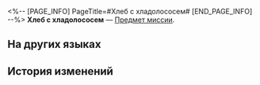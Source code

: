 <%-- [PAGE_INFO]
PageTitle=#Хлеб с хладолососем#
[END_PAGE_INFO] --%>
{{Предмет Инфобокс
|id          = 140207
|Изображение = Предмет Хлеб с хладолососем.png
|Тип         = Предмет миссии
|Инвентарь   = Миссии
|Редкость    = 3
|Эффект      = 
|Описание    = Холодное блюдо из вяленого хладолосося и хлеба, подаётся с вареньем из алого вечерника.<br />Хладолосось в основном разводится в стенах Белобога, и в его вкусе нет ничего общего с хладолососем, выловленным в дикой природе.
}}
{{Описание|''- А правда, что сырая рыба с хлебом помогает при диарее?''<br />''- Откуда мне знать? Спроси Наташу.''}}
'''Хлеб с хладолососем''' — [[Предмет миссии]].

==На других языках==
{{На других языках
|en   = Frostweave Salmon Bread
|zhs  = 霜纹鲑面包
|zht  = 霜紋鮭麵包
|ja   = 霜降り鮭パン
|ko   = 서리무늬 연어 샌드위치
|es   = Pan de salmón
|fr   = Pain au saumon tisse-givre
|ru   = Хлеб с хладолососем
|th   = Frostweave Salmon Bread
|vi   = Bánh Mì Cá Hồi Tuyết
|de   = Frostlachs auf Brot
|id   = Frostweave Salmon Bread
|pt   = Pão de Salmão-da-Geada
}}

==История изменений==
{{История изменений|3.5}}